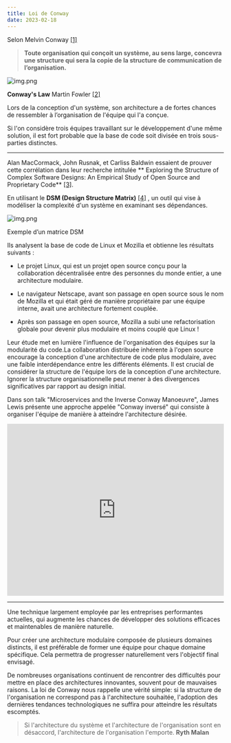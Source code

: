 ```yaml
---
title: Loi de Conway
date: 2023-02-18
---
```


Selon Melvin Conway [[1]](https://www.melconway.com/Home/Committees_Paper.html)


>  **Toute organisation qui conçoit un système, au sens large, concevra une structure qui sera la copie de la structure de communication de l’organisation.**


![img.png](static/conway/conway.png)

**Conway's Law** Martin Fowler [[2]](https://martinfowler.com/bliki/ConwaysLaw.html)


<!--truncate-->

Lors de la conception d'un système, son architecture a de fortes chances de ressembler à l’organisation de l'équipe qui l'a conçue.

Si l'on considère trois équipes travaillant sur le développement d'une même solution, il est fort probable que la base de code soit divisée en trois sous-parties distinctes.

------------


Alan MacCormack, John Rusnak, et Carliss Baldwin essaient de prouver cette corrélation dans leur recherche intitulée
** Exploring the Structure of Complex Software Designs: An Empirical Study of Open Source and Proprietary Code** [[3]](https://www.researchgate.net/publication/220534289_Exploring_the_Structure_of_Complex_Software_Designs_An_Empirical_Study_of_Open_Source_and_Proprietary_Code).


En utilisant le **DSM (Design Structure Matrix)** [[4]](https://www.idp-innovation.com/design-structure-matrix-dsm-modeliser-la-complexite-en-developpement-de-produits/)
, un outil qui vise à modéliser la complexité d'un système en examinant ses dépendances.

![img.png](static/conway/dsm.png)

Exemple d’un matrice DSM


Ils analysent la base de code de Linux  et Mozilla et obtienne les résultats suivants :

+ Le projet Linux, qui est un projet open source conçu pour la collaboration décentralisée entre des personnes du monde entier, a une architecture modulaire.

+ Le navigateur Netscape, avant son passage en open source sous le nom de Mozilla et qui était géré de manière propriétaire par une équipe interne, avait une architecture fortement couplée.

+ Après son passage en open source, Mozilla a subi une refactorisation globale pour devenir plus modulaire et moins couplé que Linux !

Leur étude met en lumière l'influence de l'organisation des équipes sur la modularité du code.La collaboration distribuée inhérente à l'open source encourage la conception d'une architecture de code plus modulaire, avec une faible interdépendance entre les différents éléments.
Il est crucial de considérer la structure de l'équipe lors de la conception d'une architecture.  Ignorer la structure organisationnelle peut mener à des divergences significatives par rapport au design initial.

Dans son talk "Microservices and the Inverse Conway Manoeuvre", James Lewis présente une approche appelée  "Conway inversé"  qui consiste à organiser l'équipe de manière à atteindre l'architecture désirée.

<div>
    <iframe width="100%" height="400" src="https://www.youtube.com/embed/CsZDGlz7O5w" title="YouTube video player" frameborder="0" allow="accelerometer; autoplay; clipboard-write; encrypted-media; gyroscope; picture-in-picture; web-share" allowfullscreen></iframe>
</div>

------------


Une technique largement employée par les entreprises performantes actuelles, qui augmente les chances de développer des solutions efficaces et maintenables de manière naturelle.

Pour créer une architecture modulaire composée de plusieurs domaines distincts, il est préférable de former une équipe pour chaque domaine spécifique. Cela permettra de progresser naturellement vers l'objectif final envisagé.

De nombreuses organisations continuent de rencontrer des difficultés pour mettre en place des architectures innovantes, souvent pour de mauvaises raisons. La loi de Conway nous rappelle une vérité simple: si la structure de l'organisation ne correspond pas à l'architecture souhaitée, l'adoption des dernières tendances technologiques ne suffira pour atteindre les résultats escomptés.


> Si l'architecture du système et l'architecture de l'organisation sont en désaccord, l'architecture de l'organisation l'emporte.
 **Ryth Malan**